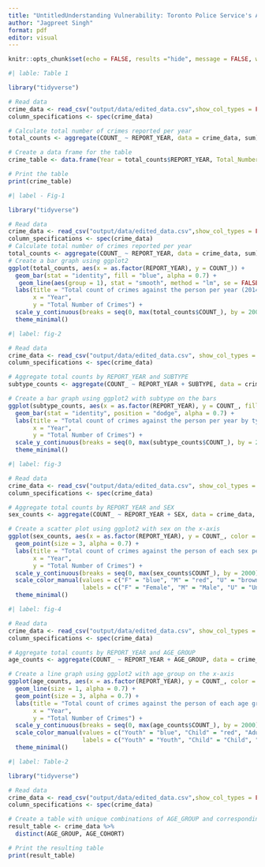```yaml
---
title: "UntitledUnderstanding Vulnerability: Toronto Police Service's Annual Statistical Report on Crimes Against the Person (2014-2022)"
author: "Jagpreet Singh"
format: pdf
editor: visual
---
```


```r
knitr::opts_chunk$set(echo = FALSE, results ="hide", message = FALSE, warning = FALSE)
```
```r
#| lable: Table 1

library("tidyverse")

# Read data
crime_data <- read_csv("output/data/edited_data.csv",show_col_types = FALSE) 
column_specifications <- spec(crime_data)

# Calculate total number of crimes reported per year
total_counts <- aggregate(COUNT_ ~ REPORT_YEAR, data = crime_data, sum)

# Create a data frame for the table
crime_table <- data.frame(Year = total_counts$REPORT_YEAR, Total_Number_of_Crimes = total_counts$COUNT_)

# Print the table
print(crime_table)
```

```r


#| label - Fig-1

library("tidyverse")

# Read data
crime_data <- read_csv("output/data/edited_data.csv",show_col_types = FALSE) 
column_specifications <- spec(crime_data)
# Calculate total number of crimes reported per year
total_counts <- aggregate(COUNT_ ~ REPORT_YEAR, data = crime_data, sum)  
# Create a bar graph using ggplot2 
ggplot(total_counts, aes(x = as.factor(REPORT_YEAR), y = COUNT_)) +   
  geom_bar(stat = "identity", fill = "blue", alpha = 0.7) + 
   geom_line(aes(group = 1), stat = "smooth", method = "lm", se = FALSE, color = "red", linetype = "solid") +  # Add trendline
  labs(title = "Total count of crimes against the person per year (2014-2022)",      
       x = "Year",        
       y = "Total Number of Crimes") +  
  scale_y_continuous(breaks = seq(0, max(total_counts$COUNT_), by = 2000)) + # Set y-axis breaks
  theme_minimal()


```


```r

#| label: fig-2

# Read data
crime_data <- read_csv("output/data/edited_data.csv", show_col_types = FALSE) 
column_specifications <- spec(crime_data)

# Aggregate total counts by REPORT_YEAR and SUBTYPE
subtype_counts <- aggregate(COUNT_ ~ REPORT_YEAR + SUBTYPE, data = crime_data, sum)

# Create a bar graph using ggplot2 with subtype on the bars
ggplot(subtype_counts, aes(x = as.factor(REPORT_YEAR), y = COUNT_, fill = SUBTYPE)) +
  geom_bar(stat = "identity", position = "dodge", alpha = 0.7) +
  labs(title = "Total count of crimes against the person per year by type of crime (2014-2022)",
       x = "Year",
       y = "Total Number of Crimes") +
  scale_y_continuous(breaks = seq(0, max(subtype_counts$COUNT_), by = 2000)) +
  theme_minimal()
```


```r

#| label: fig-3

# Read data
crime_data <- read_csv("output/data/edited_data.csv", show_col_types = FALSE) 
column_specifications <- spec(crime_data)

# Aggregate total counts by REPORT_YEAR and SEX 
sex_counts <- aggregate(COUNT_ ~ REPORT_YEAR + SEX, data = crime_data, sum)

# Create a scatter plot using ggplot2 with sex on the x-axis
ggplot(sex_counts, aes(x = as.factor(REPORT_YEAR), y = COUNT_, color = SEX)) +
  geom_point(size = 3, alpha = 0.7) +
  labs(title = "Total count of crimes against the person of each sex per year",
       x = "Year",
       y = "Total Number of Crimes") +
  scale_y_continuous(breaks = seq(0, max(sex_counts$COUNT_), by = 2000)) +
  scale_color_manual(values = c("F" = "blue", "M" = "red", "U" = "brown"),
                     labels = c("F" = "Female", "M" = "Male", "U" = "Unknown")) +  # Specify colors and labels
  theme_minimal()

```
```r

#| label: fig-4

# Read data
crime_data <- read_csv("output/data/edited_data.csv", show_col_types = FALSE) 
column_specifications <- spec(crime_data)

# Aggregate total counts by REPORT_YEAR and AGE_GROUP
age_counts <- aggregate(COUNT_ ~ REPORT_YEAR + AGE_GROUP, data = crime_data, sum)

# Create a line graph using ggplot2 with age_group on the x-axis
ggplot(age_counts, aes(x = as.factor(REPORT_YEAR), y = COUNT_, color = AGE_GROUP, group = AGE_GROUP)) +
  geom_line(size = 1, alpha = 0.7) +
  geom_point(size = 3, alpha = 0.7) +
  labs(title = "Total count of crimes against the person of each age group per year",
       x = "Year",
       y = "Total Number of Crimes") +
  scale_y_continuous(breaks = seq(0, max(age_counts$COUNT_), by = 2000)) +
  scale_color_manual(values = c("Youth" = "blue", "Child" = "red", "Adult" = "green", "Unknown" = "purple"),
                     labels = c("Youth" = "Youth", "Child" = "Child", "Adult" = "Adult", "Unknown" = "Unknown")) +  # Specify colors and labels
  theme_minimal()


```
```r
#| label: Table-2

library("tidyverse")

# Read data
crime_data <- read_csv("output/data/edited_data.csv",show_col_types = FALSE) 
column_specifications <- spec(crime_data)

# Create a table with unique combinations of AGE_GROUP and corresponding AGE_COHORT values
result_table <- crime_data %>%
  distinct(AGE_GROUP, AGE_COHORT)

# Print the resulting table
print(result_table)
```




